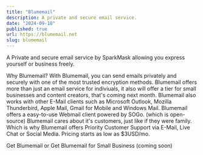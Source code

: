 ```yaml
---
title: "Blumemail"
description: A private and secure email service.
date: "2024-09-18"
published: true
url: https://blumemail.net
slug: blumemail
---
```

A Private and secure email service by SparkMask allowing you express yourself or business freely.

Why Blumemail? 
With Blumemail, you can send emails privately and securely with one of the most trusted encryption methods.
Blumemail offers more than just an email service for indiviuals, it also will offer a tier for small businesses and content creators, that's coming next month.
Blumemail also works with other E-Mail clients such as Microsoft Outlook, Mozilla Thunderbird, Apple Mail, Gmail for Mobile and Windows Mail.
Blumemail offers a easy-to-use Webmail client powered by SOGo. (which is open-source)
Blumemail cares about it's customers, just like if they were family. Which is why Blumemail offers Priority Customer Support via E-Mail, Live Chat or Social Media.
Pricing starts as low as $3USD/mo. 

Get Blumemail or Get Blumemail for Small Business (coming soon)

